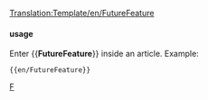 <noinclude>[[Translation:Template/en/FutureFeature]]</noinclude>
{{en/Ambox| type  = notice
| image = en/Current event.png
| text  = <strong>Under Development</strong><br>This feature is currently '''under development''', and is not currently available in a stable build of OpenTTD nor the [[en/Archive/Community/Nightly build|nightly build]].
}}<noinclude>

==== usage====
Enter <nowiki>{{</nowiki>'''FutureFeature'''<nowiki>}}</nowiki> inside an article. Example:
<pre>{{en/FutureFeature}}</pre>

[[Category:en/Message boxes|F]]</noinclude>